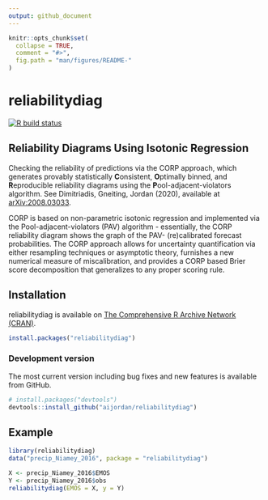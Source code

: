 ```yaml
---
output: github_document
---
```


```r
knitr::opts_chunk$set(
  collapse = TRUE,
  comment = "#>",
  fig.path = "man/figures/README-"
)
```

# reliabilitydiag

<!-- badges: start -->
[![R build status](https://github.com/aijordan/reliabilitydiag/workflows/R-CMD-check/badge.svg)](https://github.com/aijordan/reliabilitydiag/actions)
<!-- badges: end -->

## Reliability Diagrams Using Isotonic Regression

Checking the reliability of predictions via the CORP approach,
which generates provably statistically **C**onsistent, **O**ptimally binned,
and **R**eproducible reliability diagrams using the **P**ool-adjacent-violators
algorithm. See Dimitriadis, Gneiting, Jordan (2020), available at [arXiv:2008.03033](https://arxiv.org/abs/2008.03033).

CORP is based on non-parametric isotonic regression and implemented via the Pool-adjacent-violators (PAV) algorithm - essentially, the CORP reliability diagram shows the graph of the PAV- (re)calibrated forecast probabilities. The CORP approach allows for uncertainty quantification via either resampling techniques or asymptotic theory, furnishes a new numerical measure of miscalibration, and provides a CORP based Brier score decomposition that generalizes to any proper scoring rule.

## Installation

reliabilitydiag is available on [The Comprehensive R Archive Network (CRAN)](https://cran.r-project.org/package=reliabilitydiag).

```r
install.packages("reliabilitydiag")
```

### Development version

The most current version including bug fixes and new features is available from
GitHub.
```r
# install.packages("devtools")
devtools::install_github("aijordan/reliabilitydiag")
```

## Example

```r
library(reliabilitydiag)
data("precip_Niamey_2016", package = "reliabilitydiag")

X <- precip_Niamey_2016$EMOS
Y <- precip_Niamey_2016$obs
reliabilitydiag(EMOS = X, y = Y)
```

